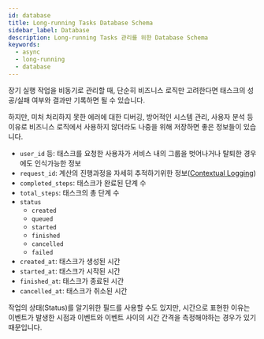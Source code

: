 ```yaml
---
id: database
title: Long-running Tasks Database Schema
sidebar_label: Database
description: Long-running Tasks 관리를 위한 Database Schema
keywords:
  - async
  - long-running
  - database
---
```


장기 실행 작업을 비동기로 관리할 때, 단순히 비즈니스 로직만 고려한다면 태스크의 성공/실패 여부와 결과만 기록하면 될 수 있습니다.

하지만, 미처 처리하지 못한 에러에 대한 디버깅, 방어적인 시스템 관리, 사용자 분석 등 이유로 비즈니스 로직에서 사용하지 않더라도 나중을 위해 저장하면 좋은 정보들이 있습니다.

- `user_id` 등: 태스크를 요청한 사용자가 서비스 내의 그룹을 벗어나거나 탈퇴한 경우에도 인식가능한 정보
- `request_id`: 계산의 진행과정을 자세히 추적하기위한 정보([Contextual Logging](/docs/lang/design/contextual-logging))
- `completed_steps`: 태스크가 완료된 단계 수
- `total_steps`: 태스크의 총 단계 수
- `status`
  - `created`
  - `queued`
  - `started`
  - `finished`
  - `cancelled`
  - `failed`
- `created_at`: 태스크가 생성된 시간
- `started_at`: 태스크가 시작된 시간
- `finished_at`: 태스크가 종료된 시간
- `cancelled_at`: 태스크가 취소된 시간

작업의 상태(Status)를 알기위한 필드를 사용할 수도 있지만, 시간으로 표현한 이유는 이벤트가 발생한 시점과 이벤트와 이벤트 사이의 시간 간격을 측정해야하는 경우가 있기 때문입니다.
